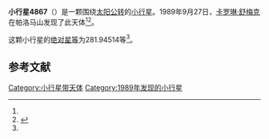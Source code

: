 {{Infobox planet
| bgcolour = #FFFFC0
| name = 4867 Polites
| symbol = 
| image = 
| caption = 
| discovery = yes
| discovery_ref = 
| discoverer = [[卡罗琳·舒梅克|卡罗琳·舒梅克]]
| discovery_site = [[帕洛马山|帕洛马山]] 
| discovered = 1989年9月27日
| designations = yes
| mp_name = 
| named_after = 
| alt_names = 1989 SZ/ 1988 RN1
| mp_category = [[特洛伊小行星|特洛伊小行星]]
| orbit_ref = <ref name="a">[http://ssd.jpl.nasa.gov/sbdb.cgi?sstr=4867 4867 Polites] {{Wayback|url=http://ssd.jpl.nasa.gov/sbdb.cgi?sstr=4867 |date=20201124010927 }}，小行星數據庫瀏覽器（JPL Small-Body Database Browser）－[[美国国家航空航天局|美国国家航空航天局]]喷气推进实验室</ref>
| epoch = 2456400.5 (2013年4月18日更新)
| aphelion = {{convert|5.2483784|AU|km|3|abbr=on|lk=out}}
| perihelion = {{convert|5.0751658|AU|km|3|abbr=on}}
| semimajor = {{convert|5.1617721|AU|km|3|abbr=on}}
| eccentricity = 0.0167784
| period = 4283.479227 [[日|日]]<br />11.73[[儒略年|儒略年]]
| avg_speed = 
| inclination = 27.16792
| asc_node = 335.20199
| mean_anomaly = 
| arg_peri = 281.94514
| satellites = 
| physical_characteristics = yes
| dimensions = 
| mass = 
| density = 
| surface_grav = 
| escape_velocity = 
| sidereal_day = 
| axial_tilt = 
| pole_ecliptic_lat = 
| pole_ecliptic_lon = 
| albedo = 
| temperatures= 
| temp_name1 = 
| mean_temp_1 = 
| max_temp_1 = 
| temp_name2 = 
| max_temp_2 = 
| spectral_type = 
| abs_magnitude = 281.94514
}}

'''小行星4867'''（{{lang-en|4867 Polites}}）是一颗围绕[[太阳|太阳]][[公转|公转]]的[[小行星|小行星]]。1989年9月27日，[[卡罗琳·舒梅克|卡罗琳·舒梅克]]在帕洛马山发现了此天体<ref name="a" /><ref>{{cite news|title=小行星列表|url=http://cfa-www.harvard.edu/iau/lists/NumberedMPs.txt|accessdate=2013-07-08|newspaper=哈佛大学|archive-date=2008-05-17|archive-url=https://web.archive.org/web/20080517010638/http://cfa-www.harvard.edu/iau/lists/NumberedMPs.txt|dead-url=no}}</ref>。

这颗小行星的[[绝对星等|绝对星等]]为281.94514等<ref name="a" />。

==参考文献==
{{reflist}}
{{Minor Planet Number|[[小行星4866|小行星4866]]|[[小行星4868|小行星4868]]}}

{{小天体}}

[[Category:小行星带天体|Category:小行星带天体]]
[[Category:1989年发现的小行星|Category:1989年发现的小行星]]

{{asteroid-stub}}